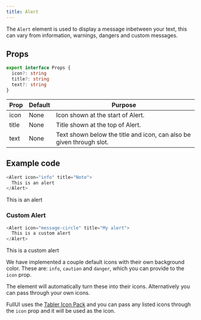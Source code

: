 ```yaml
---
title: Alert
---
```



The `Alert` element is used to display a message inbetween your text, this can vary from information, warnings, dangers and custom messages.

## Props
```ts
export interface Props {
  icon?: string
  title?: string
  text?: string
}
```

| Prop  | Default | Purpose |
| ----  | ------- | ------- |
| icon  | None    | Icon shown at the start of Alert. |
| title | None    | Title shown at the top of Alert. |
| text  | None    | Text shown below the title and icon, can also be given through slot. |

## Example code
```js title="index.astro"
<Alert icon="info" title="Note">
  This is an alert
</Alert>
```

<Showcase>
  <Alert icon="info" title="Note">
    This is an alert
  </Alert>
</Showcase>

### Custom Alert

```js title="index.astro"
<Alert icon="message-circle" title="My alert">
  This is a custom alert
</Alert>
```

<Showcase>
  <Alert icon="message-circle" title="My alert">
    This is a custom alert
  </Alert>
</Showcase>

We have implemented a couple default icons with their own background color. These are: `info`, `caution` and `danger`, which you can provide to the `icon` prop.

The element will automatically turn these into their icons. Alternatively you can pass through your own icons. 

FullUI uses the [Tabler Icon Pack](https://icones.js.org/collection/tabler) and you can pass any listed icons through the `icon` prop and it will be used as the icon.


